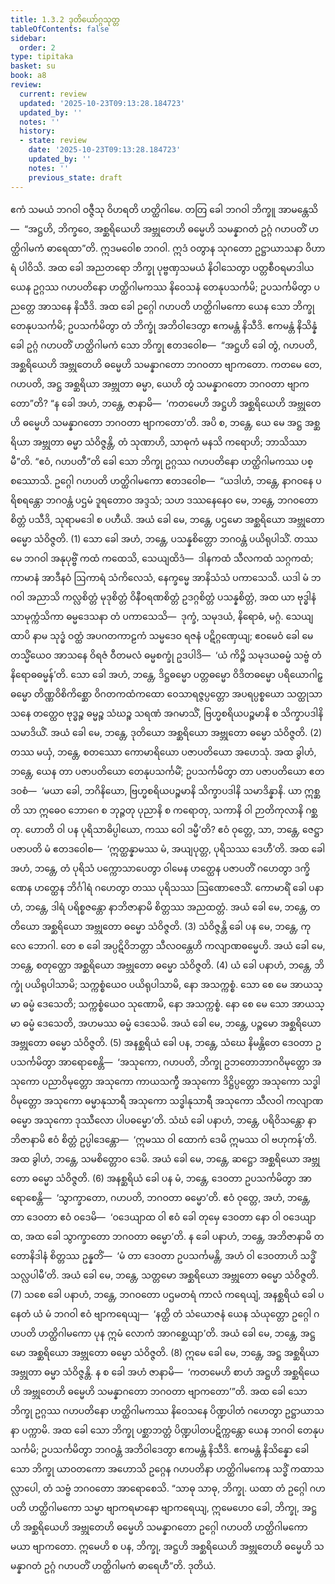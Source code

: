 ```yaml
---
title: 1.3.2 ဒုတိယော်ဂ္ဂသုတ္တ
tableOfContents: false
sidebar:
  order: 2
type: tipitaka
basket: su
book: a8
review:
  current: review
  updated: '2025-10-23T09:13:28.184723'
  updated_by: ''
  notes: ''
  history:
  - state: review
    date: '2025-10-23T09:13:28.184723'
    updated_by: ''
    notes: ''
    previous_state: draft
---
```



<ReviewStatus review={frontmatter.review} showDetails={true} />

<HypothesisAnnotation frontmatter={frontmatter} />

<DynamicBreadcrumb />

<Division number="22" book="a8" e="ch" v="17" p="50">

<Paragraph number="227" book="a8">
ဧကံ သမယံ ဘဂဝါ ဝဇ္ဇီသု ဝိဟရတိ ဟတ္ထိဂါမေ. တတြ ခေါ ဘဂဝါ ဘိက္ခူ အာမန္တေသိ—  “အဋ္ဌဟိ, ဘိက္ခဝေ, အစ္ဆရိယေဟိ အဗ္ဘုတေဟိ ဓမ္မေဟိ သမန္နာဂတံ ဥဂ္ဂံ ဂဟပတိံ ဟတ္ထိဂါမကံ ဓာရေထာ”တိ. ဣဒမဝေါစ ဘဂဝါ. ဣဒံ ဝတွာန သုဂတော ဥဋ္ဌာယာသနာ ဝိဟာရံ ပါဝိသိ.
</Paragraph>

<Paragraph number="228" book="a8">
အထ ခေါ အညတရော ဘိက္ခု ပုဗ္ဗဏှသမယံ နိဝါသေတွာ ပတ္တစီဝရမာဒါယ ယေန ဥဂ္ဂဿ ဂဟပတိနော ဟတ္ထိဂါမကဿ နိဝေသနံ တေနုပသင်္ကမိ; ဥပသင်္ကမိတွာ ပညတ္တေ အာသနေ နိသီဒိ. အထ ခေါ ဥဂ္ဂေါ ဂဟပတိ ဟတ္ထိဂါမကော ယေန သော ဘိက္ခု တေနုပသင်္ကမိ; ဥပသင်္ကမိတွာ တံ ဘိက္ခုံ အဘိဝါဒေတွာ ဧကမန္တံ နိသီဒိ. ဧကမန္တံ နိသိန္နံ ခေါ ဥဂ္ဂံ ဂဟပတိံ ဟတ္ထိဂါမကံ သော ဘိက္ခု ဧတဒဝေါစ—  “အဋ္ဌဟိ ခေါ တွံ, ဂဟပတိ, အစ္ဆရိယေဟိ အဗ္ဘုတေဟိ ဓမ္မေဟိ သမန္နာဂတော ဘဂဝတာ ဗျာကတော. ကတမေ တေ, ဂဟပတိ, အဋ္ဌ အစ္ဆရိယာ အဗ္ဘုတာ ဓမ္မာ, ယေဟိ တွံ သမန္နာဂတော ဘဂဝတာ ဗျာကတော”တိ?
</Paragraph>

<Paragraph number="229" book="a8">
“န ခေါ အဟံ, ဘန္တေ, ဇာနာမိ—  ‘ကတမေဟိ အဋ္ဌဟိ အစ္ဆရိယေဟိ အဗ္ဘုတေဟိ ဓမ္မေဟိ သမန္နာဂတော ဘဂဝတာ ဗျာကတော’တိ. အပိ စ, ဘန္တေ, ယေ မေ အဋ္ဌ အစ္ဆရိယာ အဗ္ဘုတာ ဓမ္မာ သံဝိဇ္ဇန္တိ, တံ သုဏာဟိ, သာဓုကံ မနသိ ကရောဟိ; ဘာသိဿာမီ”တိ. “ဧဝံ, ဂဟပတီ”တိ ခေါ သော ဘိက္ခု ဥဂ္ဂဿ ဂဟပတိနော ဟတ္ထိဂါမကဿ ပစ္စဿောသိ. ဥဂ္ဂေါ ဂဟပတိ ဟတ္ထိဂါမကော ဧတဒဝေါစ—  “ယဒါဟံ, ဘန္တေ, နာဂဝနေ ပရိစရန္တော ဘဂဝန္တံ ပဌမံ ဒူရတောဝ အဒ္ဒသံ; သဟ ဒဿနေနေဝ မေ, ဘန္တေ, ဘဂဝတော စိတ္တံ ပသီဒိ, သုရာမဒေါ စ ပဟီယိ. အယံ ခေါ မေ, ဘန္တေ, ပဌမော အစ္ဆရိယော အဗ္ဘုတော ဓမ္မော သံဝိဇ္ဇတိ. (1)
</Paragraph>

<Paragraph number="230" book="a8">
သော ခေါ အဟံ, ဘန္တေ, ပသန္နစိတ္တော ဘဂဝန္တံ ပယိရုပါသိံ. တဿ မေ ဘဂဝါ အနုပုဗ္ဗိံ ကထံ ကထေသိ, သေယျထိဒံ—  ဒါနကထံ သီလကထံ သဂ္ဂကထံ; ကာမာနံ အာဒီနဝံ ဩကာရံ သံကိလေသံ, နေက္ခမ္မေ အာနိသံသံ ပကာသေသိ. ယဒါ မံ ဘဂဝါ အညာသိ ကလ္လစိတ္တံ မုဒုစိတ္တံ ဝိနီဝရဏစိတ္တံ ဥဒဂ္ဂစိတ္တံ ပသန္နစိတ္တံ, အထ ယာ ဗုဒ္ဓါနံ သာမုက္ကံသိကာ ဓမ္မဒေသနာ တံ ပကာသေသိ—  ဒုက္ခံ, သမုဒယံ, နိရောဓံ, မဂ္ဂံ. သေယျထာပိ နာမ သုဒ္ဓံ ဝတ္ထံ အပဂတကာဠကံ သမ္မဒေဝ ရဇနံ ပဋိဂ္ဂဏှေယျ; ဧဝမေဝံ ခေါ မေ တသ္မိံယေဝ အာသနေ ဝိရဇံ ဝီတမလံ ဓမ္မစက္ခုံ ဥဒပါဒိ—  ‘ယံ ကိဉ္စိ သမုဒယဓမ္မံ သဗ္ဗံ တံ နိရောဓဓမ္မန်’တိ. သော ခေါ အဟံ, ဘန္တေ, ဒိဋ္ဌဓမ္မော ပတ္တဓမ္မော ဝိဒိတဓမ္မော ပရိယောဂါဠှဓမ္မော တိဏ္ဏဝိစိကိစ္ဆော ဝိဂတကထံကထော ဝေသာရဇ္ဇပ္ပတ္တော အပရပ္ပစ္စယော သတ္ထုသာသနေ တတ္ထေဝ ဗုဒ္ဓဉ္စ ဓမ္မဉ္စ သံဃဉ္စ သရဏံ အဂမာသိံ, ဗြဟ္မစရိယပဉ္စမာနိ စ သိက္ခာပဒါနိ သမာဒိယိံ. အယံ ခေါ မေ, ဘန္တေ, ဒုတိယော အစ္ဆရိယော အဗ္ဘုတော ဓမ္မော သံဝိဇ္ဇတိ. (2)
</Paragraph>

<Paragraph number="231" book="a8">
တဿ မယှံ, ဘန္တေ, စတဿော ကောမာရိယော ပဇာပတိယော အဟေသုံ. အထ ခွါဟံ, ဘန္တေ, ယေန တာ ပဇာပတိယော တေနုပသင်္ကမိံ; ဥပသင်္ကမိတွာ တာ ပဇာပတိယော ဧတဒဝစံ—  ‘မယာ ခေါ, ဘဂိနိယော, ဗြဟ္မစရိယပဉ္စမာနိ သိက္ခာပဒါနိ သမာဒိန္နာနိ. ယာ ဣစ္ဆတိ သာ ဣဓေဝ ဘောဂေ စ ဘုဉ္ဇတု ပုညာနိ စ ကရောတု, သကာနိ ဝါ ဉာတိကုလာနိ ဂစ္ဆတု. ဟောတိ ဝါ ပန ပုရိသာဓိပ္ပါယော, ကဿ ဝေါ ဒမ္မီ’တိ? ဧဝံ ဝုတ္တေ, သာ, ဘန္တေ, ဇေဋ္ဌာ ပဇာပတိ မံ ဧတဒဝေါစ—  ‘ဣတ္ထန္နာမဿ မံ, အယျပုတ္တ, ပုရိသဿ ဒေဟီ’တိ. အထ ခေါ အဟံ, ဘန္တေ, တံ ပုရိသံ ပက္ကောသာပေတွာ ဝါမေန ဟတ္ထေန ပဇာပတိံ ဂဟေတွာ ဒက္ခိဏေန ဟတ္ထေန ဘိင်္ဂါရံ ဂဟေတွာ တဿ ပုရိသဿ ဩဏောဇေသိံ. ကောမာရိံ ခေါ ပနာဟံ, ဘန္တေ, ဒါရံ ပရိစ္စဇန္တော နာဘိဇာနာမိ စိတ္တဿ အညထတ္တံ. အယံ ခေါ မေ, ဘန္တေ, တတိယော အစ္ဆရိယော အဗ္ဘုတော ဓမ္မော သံဝိဇ္ဇတိ. (3)
</Paragraph>

<Paragraph number="232" book="a8">
သံဝိဇ္ဇန္တိ ခေါ ပန မေ, ဘန္တေ, ကုလေ ဘောဂါ. တေ စ ခေါ အပ္ပဋိဝိဘတ္တာ သီလဝန္တေဟိ ကလျာဏဓမ္မေဟိ. အယံ ခေါ မေ, ဘန္တေ, စတုတ္ထော အစ္ဆရိယော အဗ္ဘုတော ဓမ္မော သံဝိဇ္ဇတိ. (4)
</Paragraph>

<Paragraph number="233" book="a8">
ယံ ခေါ ပနာဟံ, ဘန္တေ, ဘိက္ခုံ ပယိရုပါသာမိ; သက္ကစ္စံယေဝ ပယိရုပါသာမိ, နော အသက္ကစ္စံ. သော စေ မေ အာယသ္မာ ဓမ္မံ ဒေသေတိ; သက္ကစ္စံယေဝ သုဏောမိ, နော အသက္ကစ္စံ. နော စေ မေ သော အာယသ္မာ ဓမ္မံ ဒေသေတိ, အဟမဿ ဓမ္မံ ဒေသေမိ. အယံ ခေါ မေ, ဘန္တေ, ပဉ္စမော အစ္ဆရိယော အဗ္ဘုတော ဓမ္မော သံဝိဇ္ဇတိ. (5)
</Paragraph>

<Paragraph number="234" book="a8">
အနစ္ဆရိယံ ခေါ ပန, ဘန္တေ, သံဃေ နိမန္တိတေ ဒေဝတာ ဥပသင်္ကမိတွာ အာရောစေန္တိ—  ‘အသုကော, ဂဟပတိ, ဘိက္ခု ဥဘတောဘာဂဝိမုတ္တော အသုကော ပညာဝိမုတ္တော အသုကော ကာယသက္ခီ အသုကော ဒိဋ္ဌိပ္ပတ္တော အသုကော သဒ္ဓါဝိမုတ္တော အသုကော ဓမ္မာနုသာရီ အသုကော သဒ္ဓါနုသာရီ အသုကော သီလဝါ ကလျာဏဓမ္မော အသုကော ဒုဿီလော ပါပဓမ္မော’တိ. သံဃံ ခေါ ပနာဟံ, ဘန္တေ, ပရိဝိသန္တော နာဘိဇာနာမိ ဧဝံ စိတ္တံ ဥပ္ပါဒေန္တော—  ‘ဣမဿ ဝါ ထောကံ ဒေမိ ဣမဿ ဝါ ဗဟုကန်’တိ. အထ ခွါဟံ, ဘန္တေ, သမစိတ္တောဝ ဒေမိ. အယံ ခေါ မေ, ဘန္တေ, ဆဋ္ဌော အစ္ဆရိယော အဗ္ဘုတော ဓမ္မော သံဝိဇ္ဇတိ. (6)
</Paragraph>

<Paragraph number="235" book="a8">
အနစ္ဆရိယံ ခေါ ပန မံ, ဘန္တေ, ဒေဝတာ ဥပသင်္ကမိတွာ အာရောစေန္တိ—  ‘သွာက္ခာတော, ဂဟပတိ, ဘဂဝတာ ဓမ္မော’တိ. ဧဝံ ဝုတ္တေ, အဟံ, ဘန္တေ, တာ ဒေဝတာ ဧဝံ ဝဒေမိ—  ‘ဝဒေယျာထ ဝါ ဧဝံ ခေါ တုမှေ ဒေဝတာ နော ဝါ ဝဒေယျာထ, အထ ခေါ သွာက္ခာတော ဘဂဝတာ ဓမ္မော’တိ. န ခေါ ပနာဟံ, ဘန္တေ, အဘိဇာနာမိ တတောနိဒါနံ စိတ္တဿ ဥန္နတိံ—  ‘မံ တာ ဒေဝတာ ဥပသင်္ကမန္တိ, အဟံ ဝါ ဒေဝတာဟိ သဒ္ဓိံ သလ္လပါမီ’တိ. အယံ ခေါ မေ, ဘန္တေ, သတ္တမော အစ္ဆရိယော အဗ္ဘုတော ဓမ္မော သံဝိဇ္ဇတိ. (7)
</Paragraph>

<Paragraph number="236" book="a8">
သစေ ခေါ ပနာဟံ, ဘန္တေ, ဘဂဝတော ပဌမတရံ ကာလံ ကရေယျံ, အနစ္ဆရိယံ ခေါ ပနေတံ ယံ မံ ဘဂဝါ ဧဝံ ဗျာကရေယျ—  ‘နတ္ထိ တံ သံယောဇနံ ယေန သံယုတ္တော ဥဂ္ဂေါ ဂဟပတိ ဟတ္ထိဂါမကော ပုန ဣမံ လောကံ အာဂစ္ဆေယျာ’တိ. အယံ ခေါ မေ, ဘန္တေ, အဋ္ဌမော အစ္ဆရိယော အဗ္ဘုတော ဓမ္မော သံဝိဇ္ဇတိ. (8)
</Paragraph>

<Paragraph number="237" book="a8">
ဣမေ ခေါ မေ, ဘန္တေ, အဋ္ဌ အစ္ဆရိယာ အဗ္ဘုတာ ဓမ္မာ သံဝိဇ္ဇန္တိ. န စ ခေါ အဟံ ဇာနာမိ—  ‘ကတမေဟိ စာဟံ အဋ္ဌဟိ အစ္ဆရိယေဟိ အဗ္ဘုတေဟိ ဓမ္မေဟိ သမန္နာဂတော ဘဂဝတာ ဗျာကတော’”တိ.
</Paragraph>

<Paragraph number="238" book="a8">
အထ ခေါ သော ဘိက္ခု ဥဂ္ဂဿ ဂဟပတိနော ဟတ္ထိဂါမကဿ နိဝေသနေ ပိဏ္ဍပါတံ ဂဟေတွာ ဥဋ္ဌာယာသနာ ပက္ကာမိ. အထ ခေါ သော ဘိက္ခု ပစ္ဆာဘတ္တံ ပိဏ္ဍပါတပဋိက္ကန္တော ယေန ဘဂဝါ တေနုပသင်္ကမိ; ဥပသင်္ကမိတွာ ဘဂဝန္တံ အဘိဝါဒေတွာ ဧကမန္တံ နိသီဒိ. ဧကမန္တံ နိသိန္နော ခေါ သော ဘိက္ခု ယာဝတကော အဟောသိ ဥဂ္ဂေန ဂဟပတိနာ ဟတ္ထိဂါမကေန သဒ္ဓိံ ကထာသလ္လာပေါ, တံ သဗ္ဗံ ဘဂဝတော အာရောစေသိ.
</Paragraph>

<Paragraph number="239" book="a8">
“သာဓု သာဓု, ဘိက္ခု. ယထာ တံ ဥဂ္ဂေါ ဂဟပတိ ဟတ္ထိဂါမကော သမ္မာ ဗျာကရမာနော ဗျာကရေယျ, ဣမေဟေဝ ခေါ, ဘိက္ခု, အဋ္ဌဟိ အစ္ဆရိယေဟိ အဗ္ဘုတေဟိ ဓမ္မေဟိ သမန္နာဂတော ဥဂ္ဂေါ ဂဟပတိ ဟတ္ထိဂါမကော မယာ ဗျာကတော. ဣမေဟိ စ ပန, ဘိက္ခု, အဋ္ဌဟိ အစ္ဆရိယေဟိ အဗ္ဘုတေဟိ ဓမ္မေဟိ သမန္နာဂတံ ဥဂ္ဂံ ဂဟပတိံ ဟတ္ထိဂါမကံ ဓာရေဟီ”တိ.

</Paragraph>
</Division>

<Paragraph number="240" type="center" book="a8">
ဒုတိယံ.
</Paragraph>